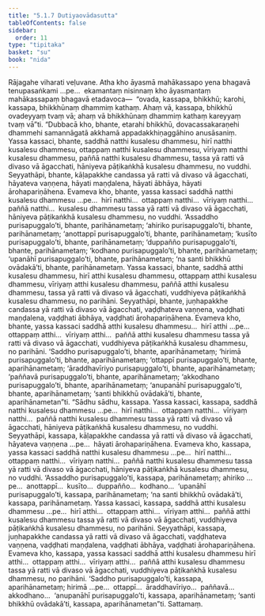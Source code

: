 ```yaml
---
title: "5.1.7 Dutiyaovādasutta"
tableOfContents: false
sidebar:
  order: 11
type: "tipitaka"
basket: "su"
book: "nida"
---
```



<DynamicBreadcrumb />

<Division number="150" book="nida" bookNo="12" page="408">

<Paragraph number="940" book="nida">
Rājagahe viharati veḷuvane. Atha kho āyasmā mahākassapo yena bhagavā tenupasaṅkami …pe…  ekamantaṃ nisinnaṃ kho āyasmantaṃ mahākassapaṃ bhagavā etadavoca—  “ovada, kassapa, bhikkhū; karohi, kassapa, bhikkhūnaṃ dhammiṃ kathaṃ. Ahaṃ vā, kassapa, bhikkhū ovadeyyaṃ tvaṃ vā; ahaṃ vā bhikkhūnaṃ dhammiṃ kathaṃ kareyyaṃ tvaṃ vā”ti.
</Paragraph>

<Paragraph number="941" book="nida">
“Dubbacā kho, bhante, etarahi bhikkhū, dovacassakaraṇehi dhammehi samannāgatā akkhamā appadakkhiṇaggāhino anusāsaniṃ. Yassa kassaci, bhante, saddhā natthi kusalesu dhammesu, hirī natthi kusalesu dhammesu, ottappaṃ natthi kusalesu dhammesu, vīriyaṃ natthi kusalesu dhammesu, paññā natthi kusalesu dhammesu, tassa yā ratti vā divaso vā āgacchati, hāniyeva pāṭikaṅkhā kusalesu dhammesu, no vuddhi.
</Paragraph>

<Paragraph number="942" book="nida">
Seyyathāpi, bhante, kāḷapakkhe candassa yā ratti vā divaso vā āgacchati, hāyateva vaṇṇena, hāyati maṇḍalena, hāyati ābhāya, hāyati ārohapariṇāhena. Evameva kho, bhante, yassa kassaci saddhā natthi kusalesu dhammesu …pe…  hirī natthi…  ottappaṃ natthi…  vīriyaṃ natthi…  paññā natthi…  kusalesu dhammesu tassa yā ratti vā divaso vā āgacchati, hāniyeva pāṭikaṅkhā kusalesu dhammesu, no vuddhi.
</Paragraph>

<Paragraph number="943" book="nida">
‘Assaddho purisapuggalo’ti, bhante, parihānametaṃ; ‘ahiriko purisapuggalo’ti, bhante, parihānametaṃ; ‘anottappī purisapuggalo’ti, bhante, parihānametaṃ; ‘kusīto purisapuggalo’ti, bhante, parihānametaṃ; ‘duppañño purisapuggalo’ti, bhante, parihānametaṃ; ‘kodhano purisapuggalo’ti, bhante, parihānametaṃ; ‘upanāhī purisapuggalo’ti, bhante, parihānametaṃ; ‘na santi bhikkhū ovādakā’ti, bhante, parihānametaṃ.
</Paragraph>

<Paragraph number="944" book="nida">
Yassa kassaci, bhante, saddhā atthi kusalesu dhammesu, hirī atthi kusalesu dhammesu, ottappaṃ atthi kusalesu dhammesu, vīriyaṃ atthi kusalesu dhammesu, paññā atthi kusalesu dhammesu, tassa yā ratti vā divaso vā āgacchati, vuddhiyeva pāṭikaṅkhā kusalesu dhammesu, no parihāni.
</Paragraph>

<Paragraph number="945" book="nida">
Seyyathāpi, bhante, juṇhapakkhe candassa yā ratti vā divaso vā āgacchati, vaḍḍhateva vaṇṇena, vaḍḍhati maṇḍalena, vaḍḍhati ābhāya, vaḍḍhati ārohapariṇāhena. Evameva kho, bhante, yassa kassaci saddhā atthi kusalesu dhammesu…  hirī atthi …pe…  ottappaṃ atthi…  vīriyaṃ atthi…  paññā atthi kusalesu dhammesu tassa yā ratti vā divaso vā āgacchati, vuddhiyeva pāṭikaṅkhā kusalesu dhammesu, no parihāni.
</Paragraph>

<Paragraph number="946" book="nida">
‘Saddho purisapuggalo’ti, bhante, aparihānametaṃ; ‘hirimā purisapuggalo’ti, bhante, aparihānametaṃ; ‘ottappī purisapuggalo’ti, bhante, aparihānametaṃ; ‘āraddhavīriyo purisapuggalo’ti, bhante, aparihānametaṃ; ‘paññavā purisapuggalo’ti, bhante, aparihānametaṃ; ‘akkodhano purisapuggalo’ti, bhante, aparihānametaṃ; ‘anupanāhī purisapuggalo’ti, bhante, aparihānametaṃ; ‘santi bhikkhū ovādakā’ti, bhante, aparihānametan”ti.
</Paragraph>

<Paragraph number="947" book="nida">
“Sādhu sādhu, kassapa. Yassa kassaci, kassapa, saddhā natthi kusalesu dhammesu …pe…  hirī natthi…  ottappaṃ natthi…  vīriyaṃ natthi…  paññā natthi kusalesu dhammesu tassa yā ratti vā divaso vā āgacchati, hāniyeva pāṭikaṅkhā kusalesu dhammesu, no vuddhi.
</Paragraph>

<Paragraph number="948" book="nida">
Seyyathāpi, kassapa, kāḷapakkhe candassa yā ratti vā divaso vā āgacchati, hāyateva vaṇṇena …pe…  hāyati ārohapariṇāhena. Evameva kho, kassapa, yassa kassaci saddhā natthi kusalesu dhammesu …pe…  hirī natthi…  ottappaṃ natthi…  vīriyaṃ natthi…  paññā natthi kusalesu dhammesu tassa yā ratti vā divaso vā āgacchati, hāniyeva pāṭikaṅkhā kusalesu dhammesu, no vuddhi. ‘Assaddho purisapuggalo’ti, kassapa, parihānametaṃ; ahiriko …pe…  anottappī…  kusīto…  duppañño…  kodhano…  ‘upanāhī purisapuggalo’ti, kassapa, parihānametaṃ; ‘na santi bhikkhū ovādakā’ti, kassapa, parihānametaṃ.
</Paragraph>

<Paragraph number="949" book="nida">
Yassa kassaci, kassapa, saddhā atthi kusalesu dhammesu …pe…  hirī atthi…  ottappaṃ atthi…  vīriyaṃ atthi…  paññā atthi kusalesu dhammesu tassa yā ratti vā divaso vā āgacchati, vuddhiyeva pāṭikaṅkhā kusalesu dhammesu, no parihāni.
</Paragraph>

<Paragraph number="950" book="nida">
Seyyathāpi, kassapa, juṇhapakkhe candassa yā ratti vā divaso vā āgacchati, vaḍḍhateva vaṇṇena, vaḍḍhati maṇḍalena, vaḍḍhati ābhāya, vaḍḍhati ārohapariṇāhena. Evameva kho, kassapa, yassa kassaci saddhā atthi kusalesu dhammesu hirī atthi…  ottappaṃ atthi…  vīriyaṃ atthi…  paññā atthi kusalesu dhammesu tassa yā ratti vā divaso vā āgacchati, vuddhiyeva pāṭikaṅkhā kusalesu dhammesu, no parihāni.
</Paragraph>

<Paragraph number="951" book="nida">
‘Saddho purisapuggalo’ti, kassapa, aparihānametaṃ; hirimā …pe…  ottappī…  āraddhavīriyo…  paññavā…  akkodhano…  ‘anupanāhī purisapuggalo’ti, kassapa, aparihānametaṃ; ‘santi bhikkhū ovādakā’ti, kassapa, aparihānametan”ti.

</Paragraph>
</Division>

<Paragraph number="952" type="center" book="nida">
Sattamaṃ.
</Paragraph>
